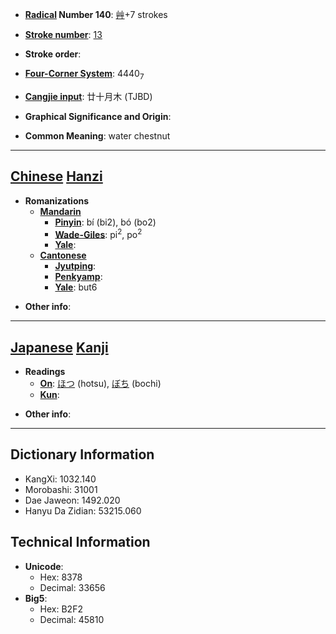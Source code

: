 * '''[[Wiktionary:Chinese radical index| Radical]] Number 140''': [[Wiktionary:Chinese radical index 艸|艸]]+7 strokes

* '''[[Wiktionary:Chinese total strokes index|Stroke number]]''': [[Wiktionary:Chinese total strokes index 13|13]]

* '''Stroke order''': 

* '''[[Wiktionary:Chinese four corner index|Four-Corner System]]''': 4440<sub>7</sub>

* '''[[Wiktionary:Chinese Cangjie index|Cangjie input]]''': 廿十月木 (TJBD)

* '''Graphical Significance and Origin''': 

* '''Common Meaning''': water chestnut

----

== [[Chinese]] [[Hanzi]] ==

* '''Romanizations'''
** '''[[Mandarin]]'''
*** '''[[Pinyin]]''': bí (bi2), bó (bo2)
*** '''[[Wade-Giles]]''': pi<sup>2</sup>, po<sup>2</sup>
*** '''[[Yale]]''': 
** '''[[Cantonese]]'''
*** '''[[Jyutping]]''':
*** '''[[Penkyamp]]''': 
*** '''[[Yale]]''': but6

* '''Other info''': 

----

== [[Japanese]] [[Kanji]] ==

* '''Readings'''
** '''[[On]]''': [[ほつ]] (hotsu), [[ぼち]] (bochi)
** '''[[Kun]]''': 

* '''Other info''':  

----

== Dictionary Information ==

* KangXi: 1032.140
* Morobashi: 31001
* Dae Jaweon: 1492.020
* Hanyu Da Zidian: 53215.060

== Technical Information ==

* '''Unicode''':
** Hex: 8378
** Decimal: 33656
* '''Big5''':
** Hex: B2F2
** Decimal: 45810